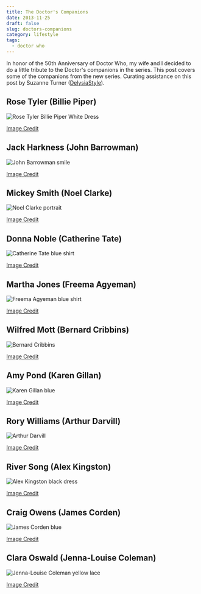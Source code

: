 ```yaml
---
title: The Doctor's Companions
date: 2013-11-25
draft: false
slug: doctors-companions
category: lifestyle
tags:
  - doctor who
---
```


In honor of the 50th Anniversary of Doctor Who, my wife and I decided to do a little tribute to the Doctor's companions in the series. This post covers some of the companions from the new series. Curating assistance on this post by Suzanne Turner ([DelysiaStyle](http://delysiastyle.com)).

## Rose Tyler (Billie Piper)

![Rose Tyler Billie Piper White Dress](https://res.cloudinary.com/joelmturner/q_auto/blog/2013/11/Rose-Tyler-Billie-Piper-White-Dress.jpg)

[Image Credit](http://userserve-ak.last.fm/serve/_/50207127/Billie+Piper+hq+png.png)

## Jack Harkness (John Barrowman)

![John Barrowman smile](https://res.cloudinary.com/joelmturner/q_auto/blog/2013/11/John-Barrowman-smile.jpg)

[Image Credit](http://lusciousandlovely19.files.wordpress.com/2013/08/john-barrowman-1.jpg?)

## Mickey Smith (Noel Clarke)

![Noel Clarke portrait](https://res.cloudinary.com/joelmturner/q_auto/blog/2013/11/Noel-Clarke-portrait.jpg)

[Image Credit](http://www.bbc.co.uk/blogs/bbcthree/2011/07/noelclarkeqa1.shtml)

## Donna Noble (Catherine Tate)

![Catherine Tate blue shirt](https://res.cloudinary.com/joelmturner/q_auto/blog/2013/11/Catherine-Tate-blue-shirt.jpg)

[Image Credit](http://venus.provocateuse.com/show/catherine_tate)

## Martha Jones (Freema Agyeman)

![Freema Agyeman blue shirt](https://res.cloudinary.com/joelmturner/q_auto/blog/2013/11/Freema-Agyeman-blue-shirt.jpg)

[Image Credit](https://telestrekoza.com/link-gallery/albums/British_shows/Law_Order_UK/Cast/Season_1/Law_Order_UK_S1_Freema_Agyeman_002.jpg)

## Wilfred Mott (Bernard Cribbins)

![Bernard Cribbins](https://res.cloudinary.com/joelmturner/q_auto/blog/2013/11/Bernard-Cribbins.jpg)

[Image Credit](http://www.david-tennant-news.com/blog/bernard-cribbins-is-on-graham-norton-s-bbc-radio-2-programme-today-at-10-am/)

## Amy Pond (Karen Gillan)

![Karen Gillan blue](https://res.cloudinary.com/joelmturner/q_auto/blog/2013/11/Karen-Gillan-blue.jpg)

[Image Credit](http://www.wallcg.com/women-redheads-manhattan-karen-gillan-doctor-who-well-83695/)

## Rory Williams (Arthur Darvill)

![Arthur Darvill](https://res.cloudinary.com/joelmturner/q_auto/blog/2013/11/Arthur-Darvill.jpg)

[Image Credit](http://www.standard.co.uk/goingout/theatre/dr-who-star-arthur-darvill-has-laptop-stolen-by-burglars-8225957.html)

## River Song (Alex Kingston)

![Alex Kingston black dress](https://res.cloudinary.com/joelmturner/q_auto/blog/2013/11/Alex-Kingston-black-dress.jpg)

[Image Credit](http://www.picstopin.com/500/alex-kingston-/http:%7C%7C24*media*tumblr*com%7Ctumblr_md4sqnRVpB1qif9qto1_500*png/)

## Craig Owens (James Corden)

![James Corden blue](https://res.cloudinary.com/joelmturner/q_auto/blog/2013/11/James-Corden-blue.jpg)

[Image Credit](http://hamishbrown.com/james-corden/)

## Clara Oswald (Jenna-Louise Coleman)

![Jenna-Louise Coleman yellow lace](https://res.cloudinary.com/joelmturner/q_auto/blog/2013/11/Jenna-Louise-Coleman.jpg)

[Image Credit](http://www.mirror.co.uk/tv/tv-news/jenna-louise-coleman-doctor-who-sidekick-1781315)
